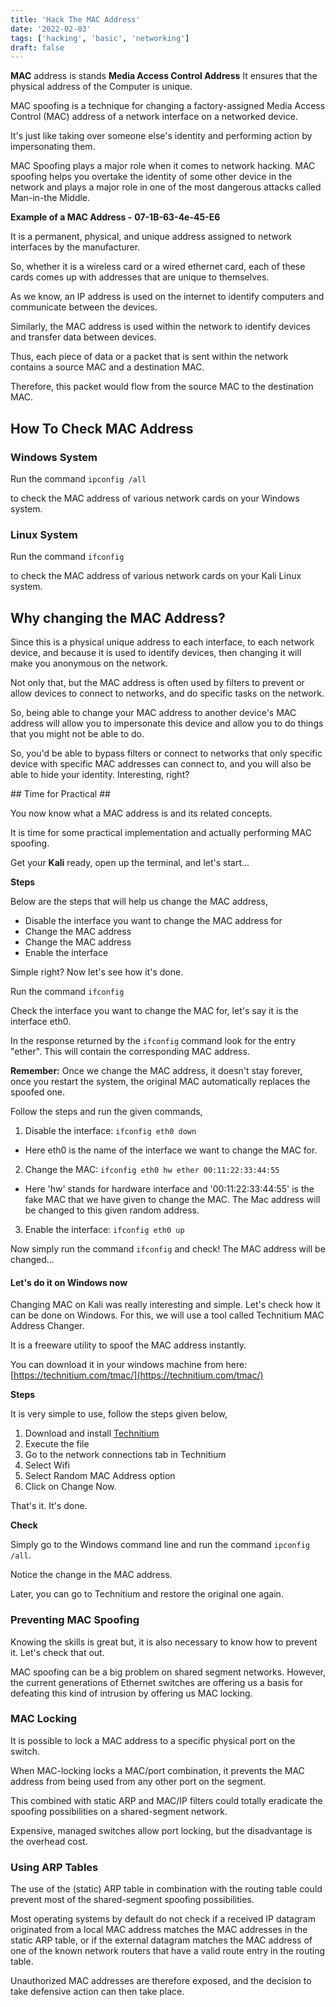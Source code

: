 ```yaml
---
title: 'Hack The MAC Address'
date: '2022-02-03'
tags: ['hacking', 'basic', 'networking']
draft: false
---
```


**MAC** address is stands **Media Access Control Address** It ensures that the physical address of the Computer is unique.

MAC spoofing is a technique for changing a factory-assigned Media Access Control (​MAC) address of a network interface on a networked device.

It's just like taking over someone else's identity and performing action by impersonating them.

MAC Spoofing plays a major role when it comes to network hacking. MAC spoofing helps you overtake the identity of some other device in the network and plays a major role in one of the most dangerous attacks called Man-in-the Middle.

**​Example of a MAC Address -**
**07-1B-63-4e-45-E6**

It is a permanent, physical, and unique address assigned to network interfaces by the manufacturer.

So, whether it is a wireless card or a wired ethernet card, each of these cards comes up with addresses that are unique to themselves.

As we know, an IP address is used on the internet to identify computers and communicate between the devices.

Similarly, the MAC address is used within the network to identify devices and transfer data between devices.

Thus, each piece of data or a packet that is sent within the network contains a source MAC and a destination MAC.

Therefore, this packet would flow from the source MAC to the destination MAC.

## How To Check MAC Address ##

### Windows System ###

​Run the command
`ipconfig /all`

to check the MAC address of various network cards on your Windows system.

### Linux System ###

​Run the command
`ifconfig`

to check the MAC address of various network cards on your Kali Linux system.

## Why changing the MAC Address? ##

Since this is a physical unique address to each interface, to each network device, and because it is used to identify devices, then changing it will make you anonymous on the network.

Not only that, but the MAC address is often used by filters to prevent or allow devices to connect to networks, and do specific tasks on the network.

So, being able to change your MAC address to another device's MAC address will allow you to impersonate this device and allow you to do things that you might not be able to do.

So, you'd be able to bypass filters or connect to networks that only specific device with specific MAC addresses can connect to, and you will also be able to hide your identity. Interesting, right?

​## ​Time for Practical ##

You now know what a MAC address is and its related concepts.

It is time for some practical implementation and actually performing MAC spoofing.

​Get your ​**Kali​** ready, open up the terminal, and let's start...

**Steps**

Below are the steps that will help us change the MAC address,
* Disable the interface you want to change the MAC address for
* Change the MAC address
* Change the MAC address
* Enable the interface

Simple right? Now let's see how it's done.

Run the command
`ifconfig`

Check the interface you want to change the MAC for, let's say it is the interface eth0.

In the response returned by the `ifconfig` command look for the entry "ether". This will contain the corresponding MAC address.

**Remember:** Once we change the MAC address, it doesn't stay forever, once you restart the system, the original MAC automatically replaces the spoofed one.

Follow the steps and run the given commands,
1) Disable the interface: `ifconfig eth0 down`
 - Here eth0 is the name of the interface we want to change the MAC for.
2) Change the MAC: `ifconfig eth0 hw ether 00:11:22:33:44:55`
 - Here 'hw' stands for hardware interface and '00:11:22:33:44:55' is the fake MAC that we have given to change the MAC. The Mac address will be changed to this given random address.
3) Enable the interface: `ifconfig eth0 up`

Now simply run the command `ifconfig` and check! The MAC address will be changed...

#### Let's do it on Windows now ####

Changing MAC on Kali was really interesting and simple. Let's check how it can be done on Windows. For this, we will use a tool called Technitium MAC Address Changer.

It is a freeware utility to spoof the MAC address instantly.

You can download it in your windows machine from here: [https://technitium.com/tmac/](https://technitium.com/tmac/)

**Steps**

It is very simple to use, follow the steps given below,

1) Download and install [Technitium](https://technitium.com/tmac/)
2) Execute the file
3) Go to the network connections tab in Technitium
4) Select Wifi
5) Select Random MAC Address option
6) Click on Change Now.

That's it. It's done.

**Check**

Simply go to the Windows command line and run the command `ipconfig /all`.

Notice the change in the MAC address.

Later, you can go to Technitium and restore the original one again.


### Preventing MAC Spoofing ###

Knowing the skills is great but, it is also necessary to know how to prevent it. Let's check that out.

MAC spoofing can be a big problem on shared segment networks. However, the current generations of Ethernet switches are offering us a basis for defeating this kind of intrusion by offering us MAC locking.

### MAC Locking ###

It is possible to lock a MAC address to a specific physical port on the switch.

When MAC-locking locks a MAC/port combination, it prevents the MAC address from being used from any other port on the segment.

This combined with static ARP and MAC/IP filters could totally eradicate the spoofing possibilities on a shared-segment network.

Expensive, managed switches allow port locking, but the disadvantage is the overhead cost.

### Using ARP Tables ###

The use of the (static) ARP table in combination with the routing table could prevent most of the shared-segment spoofing possibilities.

Most operating systems by default do not check if a received IP datagram originated from a local MAC address matches the MAC addresses in the static ARP table, or if the external datagram matches the MAC address of one of the known network routers that have a valid route entry in the routing table.

Unauthorized MAC addresses are therefore exposed, and the decision to take defensive action can then take place.

